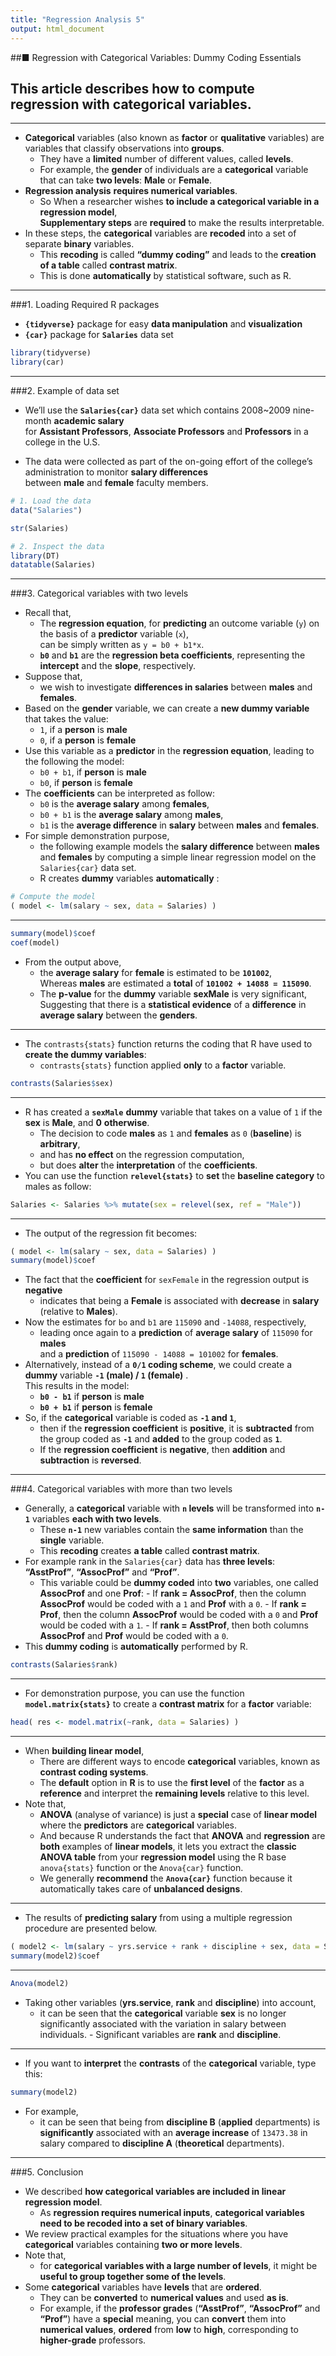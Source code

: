 ---
title: "Regression Analysis 5"
output: html_document
---

##■ Regression with Categorical Variables: Dummy Coding Essentials

This article describes how to compute regression **with categorical variables**.
---

---

+ **Categorical** variables (also known as **factor** or **qualitative** variables) are variables that classify observations into **groups**.  
    - They have a **limited** number of different values, called **levels**.  
    - For example, the **gender** of individuals are a **categorical** variable that can take **two levels**: **Male** or **Female**.
+ **Regression analysis** **requires numerical variables**.  
    - So When a researcher wishes **to include a categorical variable in a regression model**,  
      **Supplementary steps** are **required** to make the results interpretable.
+ In these steps, the **categorical** variables are **recoded** into a set of separate **binary** variables.  
    - This **recoding** is called **“dummy coding”** and leads to the **creation of a table** called **contrast matrix**. 
    - This is done **automatically** by statistical software, such as R.

---

###1. Loading Required R packages

+ **`{tidyverse}`** package for easy **data manipulation** and **visualization**
+ **`{car}`** package for **`Salaries`** data set

```{r eval=TRUE, include=TRUE, echo=TRUE, message=FALSE, warning=FALSE}

library(tidyverse)
library(car)
```

---

###2. Example of data set

+ We’ll use the **`Salaries{car}`** data set which contains 2008~2009 nine-month **academic salary**  
  for **Assistant Professors**, **Associate Professors** and **Professors** in a college in the U.S.

+ The data were collected as part of the on-going effort of the college’s administration to monitor **salary differences**  
  between **male** and **female** faculty members.

```{r eval=TRUE, include=TRUE, echo=TRUE, message=FALSE, warning=FALSE}

# 1. Load the data
data("Salaries")

str(Salaries)

# 2. Inspect the data
library(DT)
datatable(Salaries)
```

---

###3. Categorical variables with two levels

+ Recall that,  
    - The **regression equation**, for **predicting** an outcome variable (`y`) on the basis of a **predictor** variable (`x`),  
      can be simply written as `y = b0 + b1*x`.  
    - **`b0`** and **`b1`** are the **regression beta coefficients**, representing the **intercept** and the **slope**, respectively.
+ Suppose that,  
    - we wish to investigate **differences in salaries** between **males** and **females**.
+ Based on the **gender** variable, we can create a **new dummy variable** that takes the value:
    - `1`, if a **person** is **male**
    - `0`, if a **person** is **female**
+ Use this variable as a **predictor** in the **regression equation**, leading to the following the model:
    - `b0 + b1`, if **person** is **male**
    - `b0`, if **person** is **female**
+ The **coefficients** can be interpreted as follow:
    - `b0` is the **average salary** among **females**,
    - `b0 + b1` is the **average salary** among **males**,
    - `b1` is the **average difference** in **salary** between **males** and **females**.

+ For simple demonstration purpose, 
    - the following example models the **salary difference** between **males** and **females** by computing a simple linear regression model on the `Salaries{car}` data set. 
    - R creates **dummy** variables **automatically** :

```{r eval=TRUE, include=TRUE, echo=TRUE, message=FALSE, warning=FALSE}

# Compute the model
( model <- lm(salary ~ sex, data = Salaries) )
```

---

```{r eval=TRUE, include=TRUE, echo=TRUE, message=FALSE, warning=FALSE}
summary(model)$coef
coef(model)
```

+ From the output above, 
    - the **average salary** for **female** is estimated to be **`101002`**,  
      Whereas **males** are estimated a **total** of **`101002 + 14088 = 115090`**. 
    - The **p-value** for the **dummy** variable **sexMale** is very significant,  
      Suggesting that there is a **statistical evidence** of a **difference** in **average salary** between the **genders**.

---

+ The `contrasts{stats}` function returns the coding that R have used to **create the dummy variables**:
    - `contrasts{stats}` function applied **only** to a **factor** variable.

```{r eval=TRUE, include=TRUE, echo=TRUE, message=FALSE, warning=FALSE}

contrasts(Salaries$sex)
```

---

+ R has created a **`sexMale`** **dummy** variable that takes on a value of `1` if the **sex** is **Male**, and **0** **otherwise**. 
    - The decision to code **males** as `1` and **females** as `0` (**baseline**) is **arbitrary**, 
    - and has **no effect** on the regression computation, 
    - but does **alter** the **interpretation** of the **coefficients**.

+ You can use the function **`relevel{stats}`** to **set** the **baseline category** to males as follow:

```{r eval=TRUE, include=TRUE, echo=TRUE, message=FALSE, warning=FALSE}

Salaries <- Salaries %>% mutate(sex = relevel(sex, ref = "Male"))
```

---

+ The output of the regression fit becomes:

```{r eval=TRUE, include=TRUE, echo=TRUE, message=FALSE, warning=FALSE}

( model <- lm(salary ~ sex, data = Salaries) )
summary(model)$coef
```

+ The fact that the **coefficient** for `sexFemale` in the regression output is **negative** 
    - indicates that being a **Female** is associated with **decrease** in **salary** (relative to **Males**).

+ Now the estimates for `bo` and `b1` are `115090` and `-14088`, respectively, 
    - leading once again to a **prediction** of **average salary** of `115090` for **males**  
      and a **prediction** of `115090 - 14088 = 101002` for **females**.

+ Alternatively, instead of a **`0/1` coding scheme**, we could create a **dummy** variable **`-1` (male) / `1` (female)** .  
  This results in the model:
    - **`b0 - b1`** if **person** is **male**
    - **`b0 + b1`** if **person** is **female**

+ So, if the **categorical** variable is coded as **`-1` and `1`**,  
    - then if the **regression coefficient** is **positive**, it is **subtracted** from the group coded as **`-1`** and **added** to the group coded as **`1`**. 
    - If the **regression coefficient** is **negative**, then **addition** and **subtraction** is **reversed**.

---

###4. Categorical variables with more than two levels

+ Generally, a **categorical** variable with **`n` levels** will be transformed into **`n-1`** variables **each with two levels**. 
    - These **`n-1`** new variables contain the **same information** than the **single** variable. 
    - This **recoding** creates **a table** called **contrast matrix**.

+ For example rank in the `Salaries{car}` data has **three levels**: **“AsstProf”**, **“AssocProf”** and **“Prof”**. 
    - This variable could be **dummy coded** into **two** variables, one called **AssocProf** and one **Prof**:
          - If **rank = AssocProf**, then the column **AssocProf** would be coded with a `1` and **Prof** with a `0`.
          - If **rank = Prof**, then the column **AssocProf** would be coded with a `0` and **Prof** would be coded with a `1`.
          - If **rank = AsstProf**, then both columns **AssocProf** and **Prof** would be coded with a `0`.

+ This **dummy coding** is **automatically** performed by R. 

```{r eval=TRUE, include=TRUE, echo=TRUE, message=FALSE, warning=FALSE}

contrasts(Salaries$rank)
```

---

+ For demonstration purpose, 
  you can use the function **`model.matrix{stats}`** to create a **contrast matrix** for a **factor** variable:

```{r eval=TRUE, include=TRUE, echo=TRUE, message=FALSE, warning=FALSE}

head( res <- model.matrix(~rank, data = Salaries) )
```

---

+ When **building linear model**, 
    - There are different ways to encode **categorical** variables, known as **contrast coding systems**. 
    - The **default** option in **R** is to use the **first level** of the **factor** as a **reference** and interpret the **remaining levels** relative to this level.

+ Note that, 
    - **ANOVA** (analyse of variance) is just a **special** case of **linear model** where the **predictors** are **categorical** variables. 
    - And because R understands the fact that **ANOVA** and **regression** are **both** examples of **linear models**, it lets you extract the **classic ANOVA table** from your **regression model** using the R base `anova{stats}` function or the `Anova{car}` function. 
    - We generally **recommend** the **`Anova{car}`** function because it automatically takes care of **unbalanced designs**.

---

+ The results of **predicting salary** from using a multiple regression procedure are presented below.

```{r eval=TRUE, include=TRUE, echo=TRUE, message=FALSE, warning=FALSE}

( model2 <- lm(salary ~ yrs.service + rank + discipline + sex, data = Salaries) )
summary(model2)$coef
```

---

```{r eval=TRUE, include=TRUE, echo=TRUE, message=FALSE, warning=FALSE}

Anova(model2)
```

+ Taking other variables (**yrs.service**, **rank** and **discipline**) into account, 
    - it can be seen that the **categorical** variable **sex** is no longer significantly associated with the variation in salary between individuals.       - Significant variables are **rank** and **discipline**.

---

+ If you want to **interpret** the **contrasts** of the **categorical** variable, 
  type this:
  
```{r eval=TRUE, include=TRUE, echo=TRUE, message=FALSE, warning=FALSE}

summary(model2)
```

+ For example, 
    - it can be seen that being from **discipline B** (**applied** departments) is **significantly** associated with an **average increase** of `13473.38` in salary compared to **discipline A** (**theoretical** departments).

---

###5. Conclusion

+ We described **how categorical variables are included in linear regression model**.
    - As **regression requires numerical inputs**, **categorical variables need to be recoded into a set of binary variables**.
+ We review practical examples for the situations where you have **categorical** variables containing **two or more levels**.
+ Note that,
    - for **categorical variables with a large number of levels**, it might be **useful to group together some of the levels**.
+ Some **categorical** variables have **levels** that are **ordered**.
    - They can be **converted** to **numerical values** and used **as is**.
    - For example, if the **professor grades** (**“AsstProf”**, **“AssocProf”** and **“Prof”**) have a **special** meaning, you can **convert** them into **numerical values**, **ordered** from **low** to **high**, corresponding to **higher-grade** professors.
